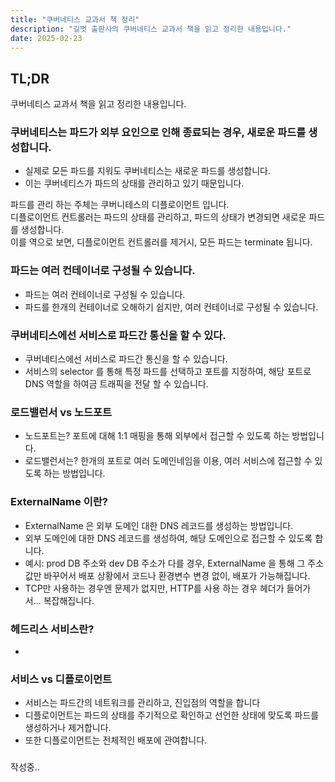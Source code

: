 ```yaml
---
title: "쿠버네티스 교과서 책 정리"
description: "길벗 출판사의 쿠버네티스 교과서 책을 읽고 정리한 내용입니다."
date: 2025-02-23
---
```


## TL;DR

쿠버네티스 교과서 책을 읽고 정리한 내용입니다.

### 쿠버네티스는 파드가 외부 요인으로 인해 종료되는 경우, 새로운 파드를 생성합니다.

- 실제로 모든 파드를 지워도 쿠버네티스는 새로운 파드를 생성합니다.
- 이는 쿠버네티스가 파드의 상태를 관리하고 있기 때문입니다.

파드를 관리 하는 주체는 쿠버니테스의 디플로이먼트 입니다.  
디플로이먼트 컨트롤러는 파드의 상태를 관리하고, 파드의 상태가 변경되면 새로운 파드를 생성합니다.  
이를 역으로 보면, 디플로이먼트 컨트롤러를 제거시, 모든 파드는 terminate 됩니다.

### 파드는 여러 컨테이너로 구성될 수 있습니다.

- 파드는 여러 컨테이너로 구성될 수 있습니다.
- 파드를 한개의 컨테이너로 오해하기 쉽지만, 여러 컨테이너로 구성될 수 있습니다.

### 쿠버네티스에선 서비스로 파드간 통신을 할 수 있다.

- 쿠버네티스에선 서비스로 파드간 통신을 할 수 있습니다.
- 서비스의 selector 를 통해 특정 파드를 선택하고 포트를 지정하여, 해당 포트로 DNS 역할을 하여금 트래픽을 전달 할 수 있습니다.

### 로드밸런서 vs 노드포트

- 노드포트는? 포트에 대해 1:1 매핑을 통해 외부에서 접근할 수 있도록 하는 방법입니다.
- 로드밸런서는? 한개의 포트로 여러 도메인네임을 이용, 여러 서비스에 접근할 수 있도록 하는 방법입니다.

### ExternalName 이란?

- ExternalName 은 외부 도메인 대한 DNS 레코드를 생성하는 방법입니다.
- 외부 도메인에 대한 DNS 레코드를 생성하여, 해당 도메인으로 접근할 수 있도록 합니다.
- 예시: prod DB 주소와 dev DB 주소가 다를 경우, ExternalName 을 통해 그 주소 값만 바꾸어서 배포 상황에서 코드나 환경변수 변경 없이, 배포가 가능해집니다.
- TCP만 사용하는 경우엔 문제가 없지만, HTTP를 사용 하는 경우 헤더가 들어가서... 복잡해집니다.

### 헤드리스 서비스란?

-


### 서비스 vs 디플로이먼트

- 서비스는 파드간의 네트워크를 관리하고, 진입점의 역할을 합니다
- 디플로이먼트는 파드의 상태를 주기적으로 확인하고 선언한 상태에 맞도록 파드를 생성하거나 제거합니다.
- 또한 디플로이먼트는 전체적인 배포에 관여합니다.

### 


작성중..

